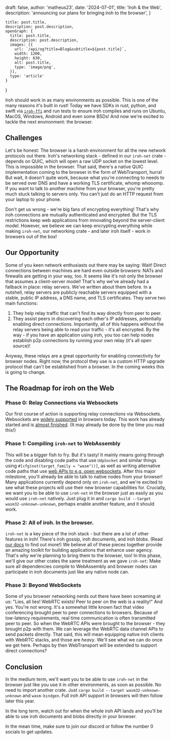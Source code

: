 

  draft: false,
  author: 'matheus23',
  date: '2024-07-01',
  title: 'Iroh & the Web',
  description: 'announcing our plans for bringing iroh to the browser',
}

    title: post.title,
    description: post.description,
    openGraph: {
      title: post.title,
      description: post.description,
      images: [{
        url: `/api/og?title=Blog&subtitle=${post.title}`,
        width: 1200,
        height: 630,
        alt: post.title,
        type: 'image/png',
      }],
      type: 'article'
    }
}


Iroh should work in as many environments as possible. This is one of the many reasons it's built in rust!
Today we have SDKs in rust, python, and swift via [`iroh-ffi`](https://github.com/n0-computer/iroh-ffi/) and run tests to ensure iroh compiles and runs on Ubuntu, MacOS, Windows, Android and even some BSDs!
And now we're excited to tackle the next environment: the browser.

## Challenges

Let's be honest: The browser is a harsh environment for all the new network protocols out there.
Iroh's networking stack - defined in our `iroh-net` crate - depends on QUIC, which will open a raw UDP socket on the lowest level. This is impossible in the browser.
That said, there's a native QUIC implementation coming to the browser in the form of WebTransport, hurra!
But wait, it doesn't quite work, because what you're connecting to needs to be served over DNS and have a working TLS certificate, whomp whooomp.
If you want to talk to another machine from your browser, you're pretty much stuck talking to servers only.
You can't just do an HTTP request from your laptop to your phone.

Don't get us wrong - we're big fans of encrypting everything!
That's why iroh connections are mutually authenticated and encrypted. But the TLS restrictions keep web applications from innovating beyond the server-client model.
However, we believe we can keep encrypting everything while making `iroh-net`, our networking crate - and later iroh itself - work in browsers out of the box!

## Our Opportunity

Some of you keen network enthusiasts out there may be saying: Wait! Direct connections between machines are hard even outside browsers: NATs and firewalls are getting in your way, too.
It seems like it's not only the browser that assumes a client-server model!
That's why we've already had a fallback in place: relay servers.
We've written about them before. In a nutshell, relay servers are publicly reachable servers equipped with a stable, public IP address, a DNS name, and TLS certificates.
They serve two main functions:
1. They help relay traffic that can't find its way directly from peer to peer.
2. They assist peers in discovering each other's IP addresses, potentially enabling direct connections.
Importantly, all of this happens without the relay servers being able to read your traffic - it's all encrypted.
By the way - if you have an application using iroh, you too can help nodes establish p2p connections by running your own relay (it's all open source)!

Anyway, these relays are a great opportunity for enabling connectivity for browser nodes.
Right now, the protocol they use is a custom HTTP upgrade protocol that can't be established from a browser.
In the coming weeks this is going to change.

## The Roadmap for iroh on the Web

### Phase 0: Relay Connections via Websockets

Our first course of action is supporting relay connections via Websockets.
Websockets are [widely supported](https://caniuse.com/?search=websockets) in browsers today.
This work has already started and is [almost finished](https://github.com/n0-computer/iroh/pull/2387).
(It may already be done by the time you read this!)

### Phase 1: Compiling `iroh-net` to WebAssembly

This will be a bigger fish to fry. But it's tasty!
It mainly means going through the code and disabling code paths that use `UdpSocket` and similar things using `#[cfg(not(target_family = "wasm"))]`, as well as writing alternative code paths that use [web APIs to e.g. open websockets](https://developer.mozilla.org/en-US/docs/Web/API/WebSocket).
After this major milestone, you'll already be able to talk to native nodes from your browser!
Many applications currently depend only on `iroh-net`, and we're excited to see what these projects will use their new browser capabilities for.
Crucially, we want you to be able to use `iroh-net` in the browser just as easily as you would use `iroh-net` natively.
Just plug it in and `cargo build --target wasm32-unknown-unknown`, perhaps enable another feature, and it should work.

### Phase 2: All of iroh. In the browser.

`iroh-net` is a key piece of the iroh stack - but there are a lot of other features in iroh!
There's iroh gossip, iroh documents, and iroh blobs. (Read [our docs](https://iroh.computer/docs) to find out more!)
We believe all of these pieces together provide an amazing toolkit for building applications that enhance user agency.
That's why we're planning to bring them to the browser, too!
In this phase, we'll give our other crates the same treatment as we gave `iroh-net`:
Make sure all dependencies compile to WebAssembly and browser nodes can participate in iroh documents just like any native node can.

### Phase 3: Beyond WebSockets

Some of you browser networking nerds out there have been screaming at us: "Lies, all lies! WebRTC exists! Peer to peer on the web is a reality!"
And yes. You're not wrong.
It's a somewhat little known fact that video conferencing brought peer to peer connections to browsers.
Because of low-latency requirements, real time communication is often transmitted peer to peer.
So when the WebRTC APIs were brought to the browser - they brought p2p with them.
We can leverage the WebRTC data channel APIs to send packets directly.
That said, this will mean equipping native iroh clients with WebRTC stacks, and those are *heavy*.
We'll see what we can do once we get here. Perhaps by then WebTransport will be extended to support direct connections?

## Conclusion

In the medium term, we'll want you to be able to use `iroh-net` in the browser just like you use it in other environments, as soon as possible.
No need to import another crate. Just `cargo build --target wasm32-unknown-unknown` and `wasm-bindgen`.
Full iroh API support in browsers will then follow later this year.

In the long term, watch out for when the whole iroh API lands and you'll be able to use iroh documents and blobs directly in your browser.

In the mean time, make sure to join our discord or follow the number 0 socials to get updates.
